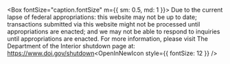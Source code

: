 
<Box
  display="flex"
  justifyContent="center"
  alignItems="center"
  bgcolor="#fef1d2"
  height="40px"
  padding="1.5em"
  mt="1em"
  mb="1em">
  <WarningIconImg />
  <Box fontSize="caption.fontSize" m={{ sm: 0.5, md: 1 }}>
    Due to the current lapse of federal appropriations: this website may not be up to date; transactions submitted via this website might not be processed until appropriations are enacted; and we may not be able to respond to inquiries until appropriations are enacted. For more information, please visit The Department of the Interior shutdown page at: <Link href='https://www.doi.gov/shutdown' target="_blank">https://www.doi.gov/shutdown<OpenInNewIcon style={{ fontSize: 12 }} /></Link>
  </Box>
</Box>
